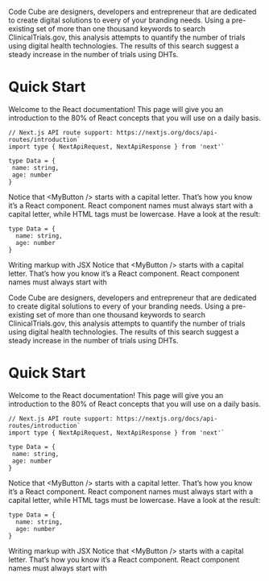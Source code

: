 Code Cube are designers, developers and entrepreneur that are dedicated to create digital solutions to every of your branding needs. Using a
pre-existing set of more than one thousand keywords to search ClinicalTrials.gov, this analysis attempts to quantify the number of trials using
digital health technologies. The results of this search suggest a steady increase in the number of trials using DHTs.

# Quick Start

Welcome to the React documentation! This page will give you an introduction to the 80% of React concepts that you will use on a daily basis.

```
// Next.js API route support: https://nextjs.org/docs/api-routes/introduction`
import type { NextApiRequest, NextApiResponse } from 'next'`

type Data = {
 name: string,
 age: number
}
```

Notice that \<MyButton /> starts with a capital letter. That’s how you know it’s a React component. React component names must always start with
a capital letter, while HTML tags must be lowercase.
Have a look at the result:

```
type Data = {
  name: string,
  age: number
}
```

Writing markup with JSX
Notice that \<MyButton /> starts with a capital letter. That’s how you know it’s a React component. React component names must always start with

Code Cube are designers, developers and entrepreneur that are dedicated to create digital solutions to every of your branding needs. Using a
pre-existing set of more than one thousand keywords to search ClinicalTrials.gov, this analysis attempts to quantify the number of trials using
digital health technologies. The results of this search suggest a steady increase in the number of trials using DHTs.

# Quick Start

Welcome to the React documentation! This page will give you an introduction to the 80% of React concepts that you will use on a daily basis.

```
// Next.js API route support: https://nextjs.org/docs/api-routes/introduction`
import type { NextApiRequest, NextApiResponse } from 'next'`

type Data = {
 name: string,
 age: number
}
```

Notice that \<MyButton /> starts with a capital letter. That’s how you know it’s a React component. React component names must always start with
a capital letter, while HTML tags must be lowercase.
Have a look at the result:

```
type Data = {
  name: string,
  age: number
}
```

Writing markup with JSX
Notice that \<MyButton /> starts with a capital letter. That’s how you know it’s a React component. React component names must always start with
